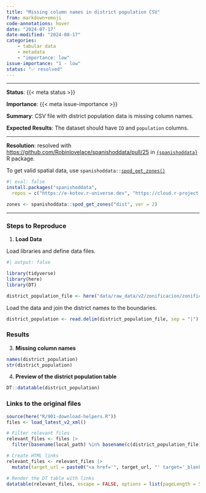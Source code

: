 ```yaml
---
title: "Missing column names in district population CSV"
from: markdown+emoji
code-annotations: hover
date: "2024-07-17"
date-modified: "2024-08-17"
categories:
    - tabular data
    - metadata
    - "importance: low"
issue-importance: "1 - low"
status: "✅ resolved"
---
```


---

**Status**: {{< meta status >}}

**Importance**: {{< meta issue-importance >}}

**Summary**: CSV file with district population data is missing column names.

**Expected Results**: The dataset should have `ID` and `population` columns.


---

**Resolution**: resolved with [https://github.com/Robinlovelace/spanishoddata/pull/25](https://github.com/Robinlovelace/spanishoddata/pull/25){target='_blank'} in [`{spanishoddata}`](https://github.com/Robinlovelace/spanishoddata){target='_blank'} R package. 

To get valid spatial data, use `spanishoddata::`[`spod_get_zones()`](https://robinlovelace.github.io/spanishoddata/reference/spod_get_zones.html){target='_blank'}

```r
#| eval: false
install.packages("spanishoddata",
  repos = c("https://e-kotov.r-universe.dev", "https://cloud.r-project.org"))

zones <- spanishoddata::spod_get_zones("dist", ver = 2)
```


---

### Steps to Reproduce

1. **Load Data**

Load libraries and define data files.

```r
#| output: false

library(tidyverse)
library(here)
library(DT)

district_population_file <- here("data/raw_data/v2/zonificacion/zonificacion_distritos/poblacion_distritos.csv")
```

Load the data and join the district names to the boundaries.


```r
district_population <- read.delim(district_population_file, sep = "|")
```


### Results

3. **Missing column names**

```r
names(district_population)
str(district_population)
```

4. **Preview of the district population table**

```r
DT::datatable(district_population)
```



### Links to the original files

```r
source(here("R/901-download-helpers.R"))
files <- load_latest_v2_xml()

# Filter relevant files
relevant_files <- files |> 
  filter(basename(local_path) %in% basename(c(district_population_file)) )

# Create HTML links
relevant_files <- relevant_files |> 
  mutate(target_url = paste0("<a href='", target_url, "' target='_blank'>", target_url, "</a>"))

# Render the DT table with links
datatable(relevant_files, escape = FALSE, options = list(pageLength = 5))
```

